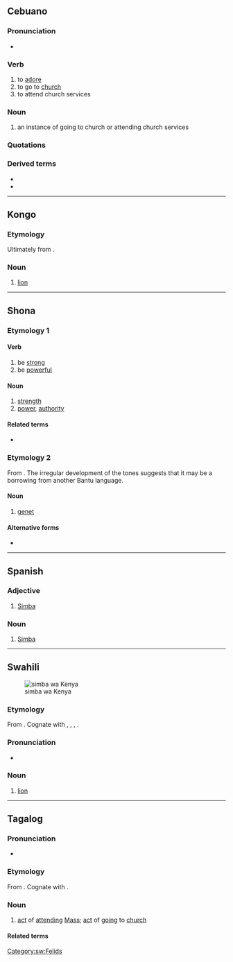 {{also|Simba|şimbä}}
==Cebuano==

===Pronunciation===
* {{hyph|ceb|sim|ba}}

===Verb===
{{head|ceb|verb}}

# to [[adore]]
# to go to [[church]]
# to attend church services

===Noun===
{{head|ceb|noun}}

# an instance of going to church or attending church services

===Quotations===
{{seeCites|ceb}}

===Derived terms===
* {{l|ceb|simbahan}}
* {{l|ceb|simbako}}

----

==Kongo==

===Etymology===
Ultimately from {{inh|kg|bnt-pro|*ncímbá|t=lion}}.

===Noun===
{{head|kg|noun}}

# [[lion]]
#: {{syn|kg|nkosi}}

----

==Shona==

===Etymology 1===
{{rfe|sn}}

====Verb====
{{sn-verb|L}}

# be [[strong]]
# be [[powerful]]

====Noun====
{{sn-noun|simbá|5}}

# [[strength]]
# [[power]], [[authority]]

====Related terms====
* {{l|sn|simbi||iron}}

===Etymology 2===
From {{der|sn|bnt-pro|*ncímbá}}. The irregular development of the tones suggests that it may be a borrowing from another Bantu language.

====Noun====
{{sn-noun|simba|9}}

# [[genet]]

====Alternative forms====
* {{l|sn|tsimba}}

{{C|sn|Mammals}}

----

==Spanish==

===Adjective===
{{es-adj}}

# [[Simba]]

===Noun===
{{es-noun|m|-}}

# [[Simba]] {{gloss|language}}

----

==Swahili==
[[File:Male panthera leo Kenya 07 (cropped).jpg|thumb|simba wa Kenya]]

===Etymology===
From {{inh|sw|bnt-pro|*ncímbá}}. Cognate with {{cog|nym|nshimba}}, {{cog|umb|simbe}}, {{cog|ve|tsimba}}, {{cog|zu|insimba}}.

===Pronunciation===
* {{IPA|sw|/ˈsi.ᵐbɑ/}}

===Noun===
{{sw-noun|n}}

# [[lion]]

[[Category:sw:Felids]]

----

==Tagalog==

===Pronunciation===
* {{audio|tl|Tl-PH-simba.ogg|Audio}}

===Etymology===
From {{der|tl|ceb|simba}}. Cognate with {{cog|tl|samba}}.

===Noun===
{{tl-noun|simbá, simba}}

# [[act]] of [[attend]]ing [[Mass]]; [[act]] of [[go]]ing to [[church]]

====Related terms====
{{rel3
|tl|magsimba
|pagsimba
|pagsisimba
|simbahan
|sumimba
}}